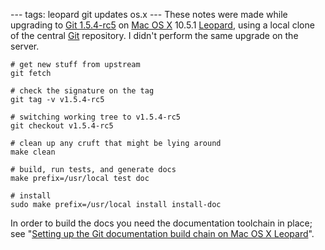 ---
tags: leopard git updates os.x
---
These notes were made while upgrading to [[Git 1.5.4-rc5]] on [[Mac OS X]] 10.5.1 [[Leopard]], using a local clone of the central [[Git]] repository. I didn't perform the same upgrade on the server.

<pre># get new stuff from upstream
git fetch

# check the signature on the tag
git tag -v v1.5.4-rc5

# switching working tree to v1.5.4-rc5
git checkout v1.5.4-rc5

# clean up any cruft that might be lying around
make clean

# build, run tests, and generate docs
make prefix=/usr/local test doc

# install
sudo make prefix=/usr/local install install-doc</pre>

In order to build the docs you need the documentation toolchain in place; see "[[Setting up the Git documentation build chain on Mac OS X Leopard]]".
